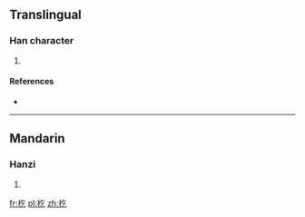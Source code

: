 ==Translingual==

===Han character===
{{Han char|rn=75|rad=木|as=03|sn=7|four=5891<sub>7</sub>|canj=木人弓 (DON)}}

# {{defn|Han|sort=木03}}

====References====
* {{Han ref|kx=0512.060|dkj=14474|dj=0897.080|hdz=21160.070|uh=675A|ud=26458|bh=CB46|bd=52038}}

----

==Mandarin==

===Hanzi===
{{cmn-hanzi|pin=[[gǔ]] ([[gu3]])|wg=ku<sup>3</sup>}}

# {{defn|lang=cmn|sort=木03}}

[[fr:杚]]
[[pl:杚]]
[[zh:杚]]